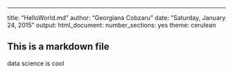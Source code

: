---
title: "HelloWorld.md"
author: "Georgiana Cobzaru"
date: "Saturday, January 24, 2015"
output:
  html_document:
    number_sections: yes
    theme: cerulean

## This is a markdown file

data science is cool